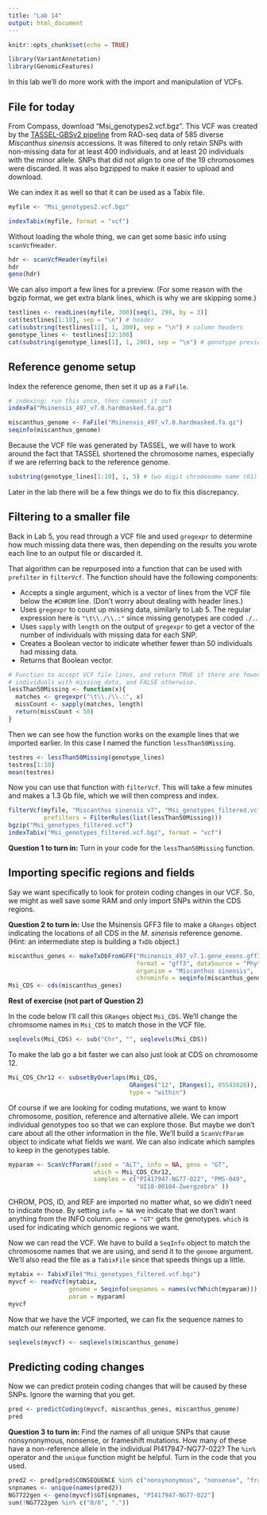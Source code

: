 ```yaml
---
title: "Lab 14"
output: html_document
---
```


```r
knitr::opts_chunk$set(echo = TRUE)
```

```r
library(VariantAnnotation)
library(GenomicFeatures)
```

In this lab we'll do more work with the import and manipulation of VCFs.

## File for today

From Compass, download "Msi_genotypes2.vcf.bgz".  This VCF was created by the
[TASSEL-GBSv2 pipeline](https://bitbucket.org/tasseladmin/tassel-5-source/wiki/Tassel5GBSv2Pipeline)
from RAD-seq data of 585 diverse *Miscanthus sinensis* accessions.  It was 
filtered to only retain SNPs with non-missing data for at least 400 
individuals, and at least 20 individuals with the minor allele.  SNPs that did
not align to one of the 19 chromosomes were discarded.  It was also
bgzipped to make it easier to upload and download.

We can index it as well so that it can be used as a Tabix file.

```r
myfile <- "Msi_genotypes2.vcf.bgz"
```

```r
indexTabix(myfile, format = "vcf")
```

Without loading the whole thing, we can get some basic info using `scanVcfHeader`.

```r
hdr <- scanVcfHeader(myfile)
hdr
geno(hdr)
```

We can also import a few lines for a preview.  (For some reason with the 
bgzip format, we get extra blank lines, which is why we are skipping some.)

```r
testlines <- readLines(myfile, 300)[seq(1, 298, by = 3)]
cat(testlines[1:10], sep = "\n") # header
cat(substring(testlines[11], 1, 200), sep = "\n") # column headers
genotype_lines <- testlines[12:100]
cat(substring(genotype_lines[1], 1, 200), sep = "\n") # genotype preview
```

## Reference genome setup

Index the reference genome, then set it up as a `FaFile`.

```r
# indexing; run this once, then comment it out
indexFa("Msinensis_497_v7.0.hardmasked.fa.gz") 
```

```r
miscanthus_genome <- FaFile("Msinensis_497_v7.0.hardmasked.fa.gz")
seqinfo(miscanthus_genome)
```

Because the VCF file was generated by TASSEL, we will have to work around the
fact that TASSEL shortened the chromosome names, especially if we are referring
back to the reference genome.

```r
substring(genotype_lines[1:10], 1, 5) # two digit chromosome name (01)
```

Later in the lab there will be a few things we do to fix this discrepancy.

## Filtering to a smaller file

Back in Lab 5, you read through a VCF file and used `gregexpr` to determine
how much missing data there was, then depending on the results you wrote each
line to an output file or discarded it.

That algorithm can be repurposed into a function that can be used with
`prefilter` in `filterVcf`.  The function should have the following components:

* Accepts a single argument, which is a vector of lines from the VCF file 
below the `#CHROM` line.  (Don't worry about dealing with header lines.)
* Uses `gregexpr` to count up missing data, similarly to Lab 5.  The regular
expression here is `"\t\\./\\.:"` since missing genotypes are coded `./.`.
* Uses `sapply` with `length` on the output of `gregexpr` to get a vector
of the number of individuals with missing data for each SNP.
* Creates a Boolean vector to indicate whether fewer than 50 individuals
had missing data.
* Returns that Boolean vector.

```r
# Function to accept VCF file lines, and return TRUE if there are fewer than 50
# individuals with missing data, and FALSE otherwise.
lessThan50Missing <- function(x){
  matches <- gregexpr("\t\\./\\.:", x)
  missCount <- sapply(matches, length)
  return(missCount < 50)
}
```

Then we can see how the function works on the example lines that we imported
earlier.  In this case I named the function `lessThan50Missing`.

```r
testres <- lessThan50Missing(genotype_lines)
testres[1:10]
mean(testres)
```

Now you can use that function with `filterVcf`.  This will take a few 
minutes and makes a 1.3 Gb file, which we will then compress and index.

```r
filterVcf(myfile, "Miscanthus sinensis v7", "Msi_genotypes_filtered.vcf",
          prefilters = FilterRules(list(lessThan50Missing)))
bgzip("Msi_genotypes_filtered.vcf")
indexTabix("Msi_genotypes_filtered.vcf.bgz", format = "vcf")
```

**Question 1 to turn in:**  Turn in your code for the `lessThan50Missing`
function.

## Importing specific regions and fields

Say we want specifically to look for protein coding changes in our VCF.  So, we
might as well save some RAM and only import SNPs within the CDS regions.

**Question 2 to turn in:** Use the Msinensis GFF3 file to make a `GRanges` object
indicating the locations of all CDS in the *M. sinensis* reference genome.
(Hint: an intermediate step is building a `TxDb` object.)

```r
miscanthus_genes <- makeTxDbFromGFF("Msinensis_497_v7.1.gene_exons.gff3.gz",
                                    format = "gff3", dataSource = "Phytozome 12",
                                    organism = "Miscanthus sinensis",
                                    chrominfo = seqinfo(miscanthus_genome))
Msi_CDS <- cds(miscanthus_genes)
```

**Rest of exercise (not part of Question 2)**

In the code below I'll call this `GRanges` object `Msi_CDS`.  We'll change the 
chromsome names in `Msi_CDS` to match those in the VCF file.

```r
seqlevels(Msi_CDS) <- sub("Chr", "", seqlevels(Msi_CDS))
```

To make the lab go a bit faster we can also just look at CDS on chromosome 12.

```r
Msi_CDS_Chr12 <- subsetByOverlaps(Msi_CDS, 
                                  GRanges("12", IRanges(1, 85543828)),
                                  type = "within")
```

Of course if we are looking for coding mutations, we want to know chromosome,
position, reference and alternative allele.  We can import individual genotypes
too so that we can explore those.  But maybe we don't care about all the other
information in the file.  We'll build a `ScanVcfParam` object to indicate what
fields we want.  We can also indicate which samples to keep in the genotypes
table.

```r
myparam <- ScanVcfParam(fixed = "ALT", info = NA, geno = "GT", 
                        which = Msi_CDS_Chr12,
                        samples = c("PI417947-NG77-022", "PMS-049",
                                    "UI10-00104-Zwergzebra" ))
```

CHROM, POS, ID, and REF are imported no matter what, so we didn't need to
indicate those.  By setting `info = NA` we indicate that we don't want anything
from the INFO column.  `geno = "GT"` gets the genotypes.  `which` is used for
indicating which genomic regions we want.

Now we can read the VCF.  We have to build a `SeqInfo` object to match the
chromosome names that we are using, and send it to the `genome` argument.
We'll also read the file as a `TabixFile` since that speeds things up a little.

```r
mytabix <- TabixFile("Msi_genotypes_filtered.vcf.bgz")
myvcf <- readVcf(mytabix,
                 genome = Seqinfo(seqnames = names(vcfWhich(myparam))), 
                 param = myparam)
myvcf
```

Now that we have the VCF imported, we can fix the sequence names to match our
reference genome.

```r
seqlevels(myvcf) <- seqlevels(miscanthus_genome)
```


## Predicting coding changes

Now we can predict protein coding changes that will be caused by these SNPs.
Ignore the warning that you get.

```r
pred <- predictCoding(myvcf, miscanthus_genes, miscanthus_genome)
pred
```

**Question 3 to turn in:**  Find the names of all unique SNPs that cause 
nonsynonymous, nonsense, or frameshift mutations. How many of these have a
non-reference allele
in the individual PI417947-NG77-022?  The `%in%` operator and the `unique` function
might be helpful.  Turn in the code that you used.

```r
pred2 <- pred[pred$CONSEQUENCE %in% c("nonsynonymous", "nonsense", "frameshift")]
snpnames <- unique(names(pred2))
NG7722gen <- geno(myvcf)$GT[snpnames, "PI417947-NG77-022"]
sum(!NG7722gen %in% c("0/0", "."))
```

